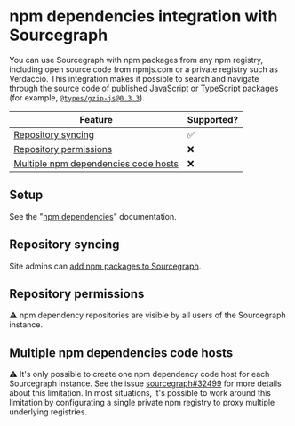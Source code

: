 # npm dependencies integration with Sourcegraph

You can use Sourcegraph with npm packages from any npm registry, including open source code from npmjs.com or a private registry such as Verdaccio.
This integration makes it possible to search and navigate through the source code of published JavaScript or TypeScript packages (for example, [`@types/gzip-js@0.3.3`](https://sourcegraph.com/npm/types/gzip-js@v0.3.3/-/blob/index.d.ts)).

Feature | Supported?
------- | ----------
[Repository syncing](#repository-syncing) | ✅
[Repository permissions](#repository-syncing) | ❌
[Multiple npm dependencies code hosts](#multiple-npm-dependencies-code-hosts) | ❌

## Setup

See the "[npm dependencies](/admin/external_service/npm)" documentation.

## Repository syncing

Site admins can [add npm packages to Sourcegraph](/admin/external_service/npm#repository-syncing).

## Repository permissions

⚠️ npm dependency repositories are visible by all users of the Sourcegraph instance.

## Multiple npm dependencies code hosts

⚠️ It's only possible to create one npm dependency code host for each Sourcegraph instance.
See the issue [sourcegraph#32499](https://github.com/sourcegraph/sourcegraph/issues/32499) for more details about this limitation. In most situations, it's possible to work around this limitation by configurating a single private npm registry to proxy multiple underlying registries.
